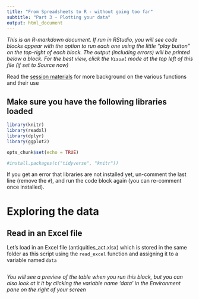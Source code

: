 ```yaml
---
title: "From Spreadsheets to R - without going too far"
subtitle: "Part 3 - Plotting your data"
output: html_document
---
```


*This is an R-markdown document. If run in RStudio, you will see code blocks appear with the option to run each one using the little "play button" on the top-right of each block. The output (including errors) will be printed below a block. For the best view, click the `Visual` mode at the top left of this file (if set to Source now)*

Read the [session materials](README.md) for more background on the various functions and their use

## Make sure you have the following libraries loaded

```r
library(knitr)
library(readxl)
library(dplyr)
library(ggplot2)

opts_chunk$set(echo = TRUE)

#install.packages(c("tidyverse", "knitr"))

```

If you get an error that libraries are not installed yet, un-comment the last line (remove the `#`), and run the code block again (you can re-comment once installed).

# Exploring the data

## Read in an Excel file

Let's load in an Excel file (antiquities_act.xlsx) which is stored in the same folder as this script using the `read_excel` function and assigning it to a variable named `data`

```r

```

*You will see a preview of the table when you run this block, but you can also look at it it by clicking the variable name 'data' in the Environment pane on the right of your screen*
